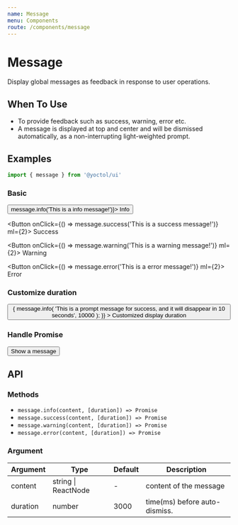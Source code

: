 ```yaml
---
name: Message
menu: Components
route: /components/message
---
```



# Message

Display global messages as feedback in response to user operations.

## When To Use

- To provide feedback such as success, warning, error etc.
- A message is displayed at top and center and will be dismissed automatically, as a non-interrupting light-weighted prompt.

## Examples

```js
import { message } from '@yoctol/ui'
```

### Basic

<Playground>
  <Button onClick={() => message.info('This is a info message!')}>
    Info
  </Button>

  <Button onClick={() => message.success('This is a success message!')} ml={2}>
    Success
  </Button>

  <Button onClick={() => message.warning('This is a warning message!')} ml={2}>
    Warning
  </Button>

  <Button onClick={() => message.error('This is a error message!')} ml={2}>
    Error
  </Button>
</Playground>

### Customize duration

<Playground>
  <Button
    onClick={() => {
      message.info(
        'This is a prompt message for success, and it will disappear in 10 seconds',
        10000
      );
    }}
  >
    Customized display duration
  </Button>
</Playground>

### Handle Promise

<Playground>
  <Button onClick={async function() {
    await message.info('This is a info message!');
    message.success('Previous message has been resolve!');
  }}>
    Show a message
  </Button>
</Playground>

## API

### Methods

- `message.info(content, [duration]) => Promise`
- `message.success(content, [duration]) => Promise`
- `message.warning(content, [duration]) => Promise`
- `message.error(content, [duration]) => Promise`

### Argument

| Argument | Type                | Default | Description                  |
| -------- | ------------------- | ------- |----------------------------- |
| content  | string \| ReactNode | -       |content of the message        |
| duration | number              | 3000    |time(ms) before auto-dismiss. |
